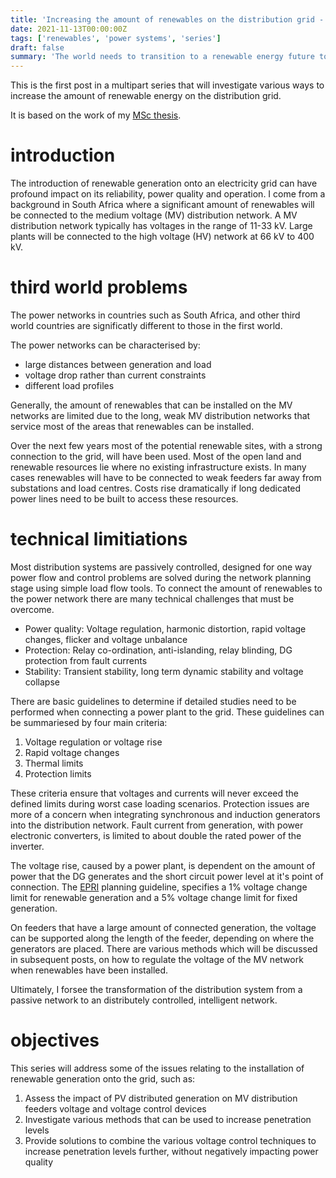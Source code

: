 ```yaml
---
title: 'Increasing the amount of renewables on the distribution grid - Part 1'
date: 2021-11-13T00:00:00Z
tags: ['renewables', 'power systems', 'series']
draft: false
summary: 'The world needs to transition to a renewable energy future to limit climate change. Part one of the series investigates the reasons for why we need to update the distribution network to handle more renewables.'
---
```


This is the first post in a multipart series that will investigate various ways to increase the amount of renewable energy on the distribution grid.

It is based on the work of my [MSc thesis](https://scholar.sun.ac.za/handle/10019.1/86605).

# introduction

The introduction of renewable generation onto an electricity grid can have profound impact on its reliability, power quality and operation.
I come from a background in South Africa where a significant amount of renewables will be connected to the medium voltage (MV) distribution network.
A MV distribution network typically has voltages in the range of 11-33 kV.
Large plants will be connected to the high voltage (HV) network at 66 kV to 400 kV.

# third world problems

The power networks in countries such as South Africa, and other third world countries are significatly different to those in the first world.

The power networks can be characterised by:

- large distances between generation and load
- voltage drop rather than current constraints
- different load profiles

Generally, the amount of renewables that can be installed on the MV networks are limited due to the long, weak MV distribution networks that service most of the areas that renewables can be installed.

Over the next few years most of the potential renewable sites, with a strong connection to the grid, will have been used.
Most of the open land and renewable resources lie where no existing infrastructure exists.
In many cases renewables will have to be connected to weak feeders far away from substations and load centres.
Costs rise dramatically if long dedicated power lines need to be built to access these resources.

# technical limitiations

Most distribution systems are passively controlled, designed for one way power flow and control problems are solved during the network planning stage using simple load flow tools.
To connect the amount of renewables to the power network there are many technical challenges that must be overcome.

- Power quality: Voltage regulation, harmonic distortion, rapid voltage changes, flicker and voltage unbalance
- Protection: Relay co-ordination, anti-islanding, relay blinding, DG protection from fault currents
- Stability: Transient stability, long term dynamic stability and voltage collapse

There are basic guidelines to determine if detailed studies need to be performed when connecting a power plant to the grid.
These guidelines can be summariesed by four main criteria:

1. Voltage regulation or voltage rise
2. Rapid voltage changes
3. Thermal limits
4. Protection limits

These criteria ensure that voltages and currents will never exceed the defined limits during worst case loading scenarios.
Protection issues are more of a concern when integrating synchronous and induction generators into the distribution network.
Fault current from generation, with power electronic converters, is limited to about double the rated power of the inverter.

The voltage rise, caused by a power plant, is dependent on the amount of power that the DG generates and the short circuit power level at it's point of connection.
The [EPRI](https://www.epri.com/) planning guideline, specifies a 1% voltage change limit for renewable generation and a 5% voltage change limit for fixed generation.

On feeders that have a large amount of connected generation, the voltage can be supported along the length of the feeder, depending on where the generators are placed.
There are various methods which will be discussed in subsequent posts, on how to regulate the voltage of the MV network when renewables have been installed.

Ultimately, I forsee the transformation of the distribution system from a passive network to an distributely controlled, intelligent network.

# objectives

This series will address some of the issues relating to the installation of renewable generation onto the grid, such as:

1. Assess the impact of PV distributed generation on MV distribution feeders voltage and voltage control devices
2. Investigate various methods that can be used to increase penetration levels
3. Provide solutions to combine the various voltage control techniques to increase penetration levels further, without negatively impacting power quality
